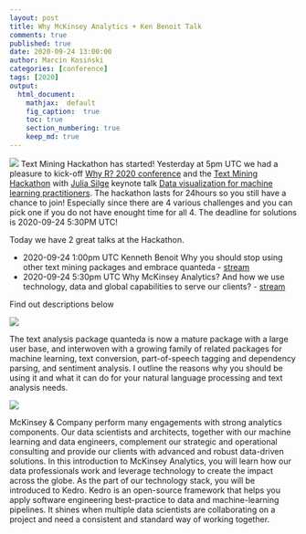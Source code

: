 ```yaml
---
layout: post
title: Why McKinsey Analytics + Ken Benoit Talk
comments: true
published: true
date: 2020-09-24 13:00:00
author: Marcin Kosiński
categories: [conference]
tags: [2020]
output:
  html_document:
    mathjax:  default
    fig_caption:  true
    toc: true
    section_numbering: true
    keep_md: true
---
```


<img src="/images/fulls/whyr2020/hackathon/hackathon2020.jpg" class="fit image"> Text Mining Hackathon has started! Yesterday at 5pm UTC we had a pleasure to kick-off [Why R? 2020 conference](https://2020.whyr.pl/) and the [Text Mining Hackathon](https://2020.whyr.pl/hackathon/) with [Julia Silge](https://twitter.com/juliasilge) keynote talk [Data visualization for machine learning practitioners](https://www.youtube.com/watch?v=OH_lt8qlSJw). The hackathon lasts for 24hours so you still have a chance to join! Especially since there are 4 various challenges and you can pick one if you do not have enought time for all 4. The deadline for solutions is 2020-09-24 5:30PM UTC!

Today we have 2 great talks at the Hackathon.

- 2020-09-24 1:00pm UTC Kenneth Benoit Why you should stop using other text mining packages and embrace quanteda - [stream](https://www.youtube.com/watch?v=9hEvGBu3cnI)
- 2020-09-24 5:30pm UTC Why McKinsey Analytics? And how we use technology, data and global capabilities to serve our clients? - [stream](https://www.youtube.com/watch?v=BksxHxc1WtU)

Find out descriptions below


<img src="/images/fulls/whyr2020/hackathon/ken.jpg" class="fit image">

The text analysis package quanteda is now a mature package with a large user base, and interwoven with a growing family of related packages for machine learning, text conversion, part-of-speech tagging and dependency parsing, and sentiment analysis. I outline the reasons why you should be using it and what it can do for your natural language processing and text analysis needs.

<img src="/images/fulls/whyr2020/hackathon/thu.jpg" class="fit image">

McKinsey & Company perform many engagements with strong analytics components. Our data scientists and architects, together with our machine learning and data engineers, complement our strategic and operational consulting and provide our clients with advanced and robust data-driven solutions. In this introduction to McKinsey Analytics, you will learn how our data professionals work and leverage technology to create the impact across the globe. As the part of our technology stack, you will be introduced to Kedro. Kedro is an open-source framework that helps you apply software engineering best-practice to data and machine-learning pipelines. It shines when multiple data scientists are collaborating on a project and need a consistent and standard way of working together.